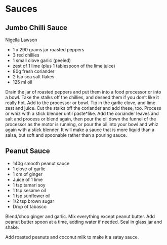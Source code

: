 # Sauces {-}

## Jumbo Chilli Sauce {-}
Nigella Lawson

* 1 x 290 grams jar roasted peppers
* 3 red chillies
* 1 small clove garlic (peeled)
* zest of 1 lime (plus 1 tablespoon of the lime juice)
* 80g fresh coriander
* 2 tsp sea salt flakes
* 125 ml oil

Drain the jar of roasted peppers and put them into a food processor or into a bowl.
Take the stalks off the chillies, and deseed them if you don’t like it really hot. Add to the processor or bowl.
Tip in the garlic clove, and lime zest and juice. Cut the stalks off the coriander and add these, too. Process or whiz with a stick blender until paste*like.
Add the coriander leaves and salt and process or blend again, then pour the oil down the funnel of the processor as the motor is running, or pour the oil into your bowl and whiz again with a stick blender. It will make a sauce that is more liquid than a salsa, but soft and spoonable rather than a pouring sauce.

## Peanut Sauce {-}

* 140g smooth peanut sauce
* 1 clove of garlic
* 1 cm of ginger
* Juice of 1 lime
* 1 tsp tamari soy
* 1 tsp sesame oil
* 1 tsp sunflower oil
* 1/2 tsp brown sugar
* Drop of tabasco

Blend/chop ginger and garlic. Mix everything except peanut butter.
Add peanut butter spoon at a time, adding water if needed. Seal in glass jar and shake.

Add roasted peanuts and coconut milk to make it a satay sauce.